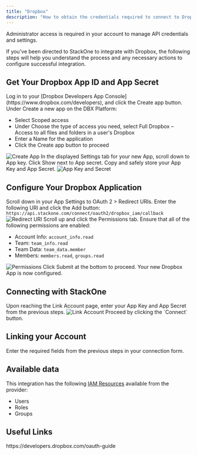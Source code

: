 ```yaml
---
title: "Dropbox"
description: "How to obtain the credentials required to connect to Dropbox."
---
```



<Note>
  Administrator access is required in your account to manage API credentials and settings.
</Note>

If you've been directed to StackOne to integrate with Dropbox, the following steps will help you understand the process and any necessary actions to configure successful integration.

## Get Your Dropbox App ID and App Secret

<Steps>
  <Step title="Log in to Dropbox Developers">
    Log in to your [Dropbox Developers App Console](https://www.dropbox.com/developers), and click the Create app button.
  </Step>

  <Step title="Create a New App">
    Under Create a new app on the DBX Platform:
    <ul>
      <li>Select Scoped access</li>
      <li>Under Choose the type of access you need, select Full Dropbox – Access to all files and folders in a user's Dropbox</li>
      <li>Enter a Name for the application</li>
      <li>Click the Create app button to proceed</li>
    </ul>
    <Frame>
      <img className='rounded-md' style={{ margin: '0 auto', border: '1px solid #efefef' }} alt="Create App" src="/images/dropbox/image1.png" />
    </Frame>
  </Step>

  <Step title="Copy App Key and App Secret">
    In the displayed Settings tab for your new App, scroll down to App key. Click Show next to App secret. Copy and safely store your App Key and App Secret.
    <Frame>
      <img className='rounded-md' style={{ margin: '0 auto', border: '1px solid #efefef' }} alt="App Key and Secret" src="/images/dropbox/image2.png" />
    </Frame>
  </Step>
</Steps>

## Configure Your Dropbox Application

<Steps>
  <Step title="Enter Redirect URI">
    Scroll down in your App Settings to OAuth 2 > Redirect URIs. Enter the following URI and click the Add button:
    <code>https://api.stackone.com/connect/oauth2/dropbox_iam/callback</code>
    <Frame>
      <img className='rounded-md' style={{ margin: '0 auto', border: '1px solid #efefef' }} alt="Redirect URI" src="/images/dropbox/image3.png" />
    </Frame>
  </Step>

  <Step title="Set Permissions">
    Scroll up and click the Permissions tab. Ensure that all of the following permissions are enabled:
    <ul>
      <li>Account Info: <code>account_info.read</code></li>
      <li>Team: <code>team_info.read</code></li>
      <li>Team Data: <code>team_data.member</code></li>
      <li>Members: <code>members.read</code>, <code>groups.read</code></li>
    </ul>
    <Frame>
      <img className='rounded-md' style={{ margin: '0 auto', border: '1px solid #efefef' }} alt="Permissions" src="/images/dropbox/image4.png" />
    </Frame>
  </Step>

  <Step title="Save Changes">
    Click Submit at the bottom to proceed. Your new Dropbox App is now configured.
  </Step>
</Steps>

## Connecting with StackOne

<Steps>
  <Step title="Enter Credentials">
    Upon reaching the Link Account page, enter your App Key and App Secret from the previous steps.
    <Frame>
      <img className='rounded-md' style={{ margin: '0 auto', border: '1px solid #efefef' }} alt="Link Account" src="/images/dropbox/image5.png" />
    </Frame>
  </Step>

  <Step title="Connect">
    Proceed by clicking the `Connect` button.
  </Step>
</Steps>


## Linking your Account

Enter the required fields from the previous steps in your connection form.

<IntegrationFooter />


## Available data

This integration has the following [IAM Resources](https://docs.stackone.com/reference/iam_list_users) available from the provider:
<ul>
 <li>Users</li>
 <li>Roles</li>
 <li>Groups</li>
</ul>


## Useful Links
<Card title="Authentication Guide" icon="link" href="https://developers.dropbox.com/oauth-guide">
    https://developers.dropbox.com/oauth-guide
</Card>
